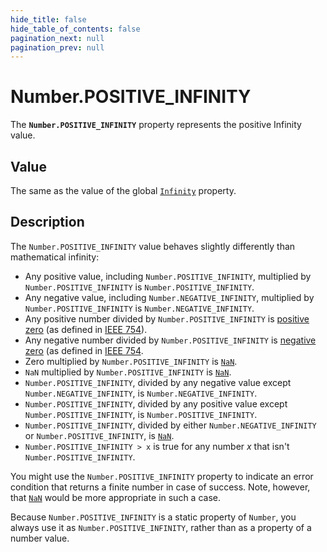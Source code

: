 ```yaml
---
hide_title: false
hide_table_of_contents: false
pagination_next: null
pagination_prev: null
---
```

# Number.POSITIVE_INFINITY

The **`Number.POSITIVE_INFINITY`** property represents the positive Infinity value.

## Value

The same as the value of the global [`Infinity`](../../globals/Infinity.mdx) property.

## Description

The `Number.POSITIVE_INFINITY` value behaves slightly differently than mathematical infinity:

- Any positive value, including `Number.POSITIVE_INFINITY`, multiplied by `Number.POSITIVE_INFINITY` is `Number.POSITIVE_INFINITY`.
- Any negative value, including `Number.NEGATIVE_INFINITY`, multiplied by `Number.POSITIVE_INFINITY` is `Number.NEGATIVE_INFINITY`.
- Any positive number divided by `Number.POSITIVE_INFINITY` is [positive zero](https://en.wikipedia.org/wiki/Signed_zero) (as defined in [IEEE 754](https://en.wikipedia.org/wiki/IEEE_754)).
- Any negative number divided by `Number.POSITIVE_INFINITY` is [negative zero](https://en.wikipedia.org/wiki/Signed_zero) (as defined in [IEEE 754](https://en.wikipedia.org/wiki/IEEE_754).
- Zero multiplied by `Number.POSITIVE_INFINITY` is [`NaN`](../../globals/NaN.mdx).
- `NaN` multiplied by `Number.POSITIVE_INFINITY` is [`NaN`](../../globals/NaN.mdx).
- `Number.POSITIVE_INFINITY`, divided by any negative value except `Number.NEGATIVE_INFINITY`, is `Number.NEGATIVE_INFINITY`.
- `Number.POSITIVE_INFINITY`, divided by any positive value except `Number.POSITIVE_INFINITY`, is `Number.POSITIVE_INFINITY`.
- `Number.POSITIVE_INFINITY`, divided by either `Number.NEGATIVE_INFINITY` or `Number.POSITIVE_INFINITY`, is [`NaN`](../../globals/NaN.mdx).
- `Number.POSITIVE_INFINITY > x` is true for any number _x_ that isn't `Number.POSITIVE_INFINITY`.

You might use the `Number.POSITIVE_INFINITY` property to indicate an error condition that returns a finite number in case of success. Note, however, that [`NaN`](../../globals/NaN.mdx) would be more appropriate in such a case.

Because `Number.POSITIVE_INFINITY` is a static property of `Number`, you always use it as `Number.POSITIVE_INFINITY`, rather than as a property of a number value.
